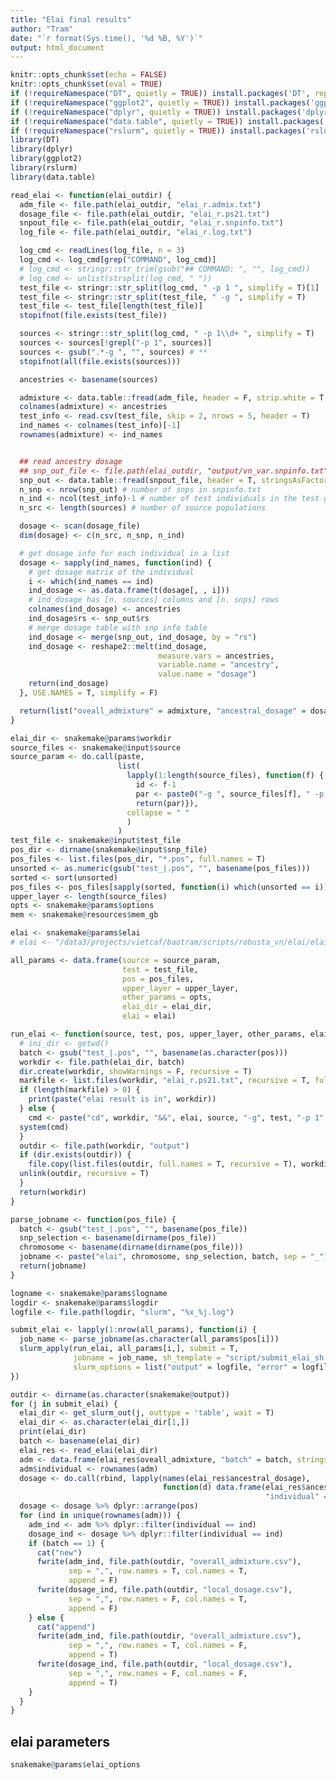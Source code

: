 ```yaml
---
title: "Elai final results"
author: "Tram"
date: "`r format(Sys.time(), '%d %B, %Y')`"
output: html_document
---
```


```r
knitr::opts_chunk$set(echo = FALSE)
knitr::opts_chunk$set(eval = TRUE)
if (!requireNamespace("DT", quietly = TRUE)) install.packages('DT', repos = "https://cloud.r-project.org")
if (!requireNamespace("ggplot2", quietly = TRUE)) install.packages('ggplot2', repos = "https://cloud.r-project.org")
if (!requireNamespace("dplyr", quietly = TRUE)) install.packages('dplyr', repos = "https://cloud.r-project.org")
if (!requireNamespace("data.table", quietly = TRUE)) install.packages('data.table', repos = "https://cloud.r-project.org")
if (!requireNamespace("rslurm", quietly = TRUE)) install.packages('rslurm', repos = "https://cloud.r-project.org")
library(DT)
library(dplyr)
library(ggplot2)
library(rslurm)
library(data.table)
```

```r
read_elai <- function(elai_outdir) {
  adm_file <- file.path(elai_outdir, "elai_r.admix.txt")
  dosage_file <- file.path(elai_outdir, "elai_r.ps21.txt")
  snpout_file <- file.path(elai_outdir, "elai_r.snpinfo.txt")
  log_file <- file.path(elai_outdir, "elai_r.log.txt")

  log_cmd <- readLines(log_file, n = 3)
  log_cmd <- log_cmd[grep("COMMAND", log_cmd)]
  # log_cmd <- stringr::str_trim(gsub("## COMMAND: ", "", log_cmd))
  # log_cmd <- unlist(strsplit(log_cmd, " "))
  test_file <- stringr::str_split(log_cmd, " -p 1 ", simplify = T)[1]
  test_file <- stringr::str_split(test_file, " -g ", simplify = T)
  test_file <- test_file[length(test_file)]
  stopifnot(file.exists(test_file))

  sources <- stringr::str_split(log_cmd, " -p 1\\d+ ", simplify = T)
  sources <- sources[!grepl("-p 1", sources)]
  sources <- gsub(".*-g ", "", sources) # **
  stopifnot(all(file.exists(sources)))

  ancestries <- basename(sources)

  admixture <- data.table::fread(adm_file, header = F, strip.white = T, sep = " ", stringsAsFactors = F, data.table = F)
  colnames(admixture) <- ancestries
  test_info <- read.csv(test_file, skip = 2, nrows = 5, header = T)
  ind_names <- colnames(test_info)[-1]
  rownames(admixture) <- ind_names


  ## read ancestry dosage
  ## snp_out_file <- file.path(elai_outdir, "output/vn_var.snpinfo.txt")
  snp_out <- data.table::fread(snpout_file, header = T, stringsAsFactors = F, data.table = F)
  n_snp <- nrow(snp_out) # number of snps in snpinfo.txt
  n_ind <- ncol(test_info)-1 # number of test individuals in the test genotype file
  n_src <- length(sources) # number of source populations

  dosage <- scan(dosage_file)
  dim(dosage) <- c(n_src, n_snp, n_ind)

  # get dosage info for each individual in a list
  dosage <- sapply(ind_names, function(ind) {
    # get dosage matrix of the individual
    i <- which(ind_names == ind)
    ind_dosage <- as.data.frame(t(dosage[, , i]))
    # ind_dosage has [n. sources] columns and [n. snps] rows
    colnames(ind_dosage) <- ancestries
    ind_dosage$rs <- snp_out$rs
    # merge dosage table with snp info table
    ind_dosage <- merge(snp_out, ind_dosage, by = "rs")
    ind_dosage <- reshape2::melt(ind_dosage,
                                 measure.vars = ancestries,
                                 variable.name = "ancestry",
                                 value.name = "dosage")
    return(ind_dosage)
  }, USE.NAMES = T, simplify = F)

  return(list("oveall_admixture" = admixture, "ancestral_dosage" = dosage))
}
```

```r
elai_dir <- snakemake@params$workdir
source_files <- snakemake@input$source
source_param <- do.call(paste,
                        list(
                          lapply(1:length(source_files), function(f) {
                            id <- f-1
                            par <- paste0("-g ", source_files[f], " -p 1", id)
                            return(par)}),
                          collapse = " "
                          )
                        )
test_file <- snakemake@input$test_file
pos_dir <- dirname(snakemake@input$snp_file)
pos_files <- list.files(pos_dir, "*.pos", full.names = T)
unsorted <- as.numeric(gsub("test_|.pos", "", basename(pos_files)))
sorted <- sort(unsorted)
pos_files <- pos_files[sapply(sorted, function(i) which(unsorted == i))]
upper_layer <- length(source_files)
opts <- snakemake@params$options
mem <- snakemake@resources$mem_gb

elai <- snakemake@params$elai
# elai <- "/data3/projects/vietcaf/baotram/scripts/robusta_vn/elai/elai-lin"

all_params <- data.frame(source = source_param,
                         test = test_file,
                         pos = pos_files,
                         upper_layer = upper_layer,
                         other_params = opts,
                         elai_dir = elai_dir,
                         elai = elai)
```

```r
run_elai <- function(source, test, pos, upper_layer, other_params, elai_dir, elai) {
  # ini_dir <- getwd()
  batch <- gsub("test_|.pos", "", basename(as.character(pos)))
  workdir <- file.path(elai_dir, batch)
  dir.create(workdir, showWarnings = F, recursive = T)
  markfile <- list.files(workdir, "elai_r.ps21.txt", recursive = T, full.names = T)
  if (length(markfile) > 0) {
    print(paste("elai result is in", workdir))
  } else {
    cmd <- paste("cd", workdir, "&&", elai, source, "-g", test, "-p 1", "-pos", pos, "-o elai_r", "-C", upper_layer, other_params)
  system(cmd)
  }
  outdir <- file.path(workdir, "output")
  if (dir.exists(outdir)) {
    file.copy(list.files(outdir, full.names = T, recursive = T), workdir, recursive = T, overwrite = T)
  unlink(outdir, recursive = T)
  }
  return(workdir)
}

parse_jobname <- function(pos_file) {
  batch <- gsub("test_|.pos", "", basename(pos_file))
  snp_selection <- basename(dirname(pos_file))
  chromosome <- basename(dirname(dirname(pos_file)))
  jobname <- paste("elai", chromosome, snp_selection, batch, sep = "_")
  return(jobname)
}

logname <- snakemake@params$logname
logdir <- snakemake@params$logdir
logfile <- file.path(logdir, "slurm", "%x_%j.log")

submit_elai <- lapply(1:nrow(all_params), function(i) {
  job_name <- parse_jobname(as.character(all_params$pos[i]))
  slurm_apply(run_elai, all_params[i,], submit = T,
              jobname = job_name, sh_template = "script/submit_elai_sh.txt",
              slurm_options = list("output" = logfile, "error" = logfile, "mem" = paste0(mem,"G"), "partition" = "long"))
})
```

```r
outdir <- dirname(as.character(snakemake@output))
for (j in submit_elai) {
  elai_dir <- get_slurm_out(j, outtype = 'table', wait = T)
  elai_dir <- as.character(elai_dir[1,])
  print(elai_dir)
  batch <- basename(elai_dir)
  elai_res <- read_elai(elai_dir)
  adm <- data.frame(elai_res$oveall_admixture, "batch" = batch, stringsAsFactors = F)
  adm$individual <- rownames(adm)
  dosage <- do.call(rbind, lapply(names(elai_res$ancestral_dosage),
                                  function(d) data.frame(elai_res$ancestral_dosage[[d]],
                                                         "individual" = d)))
  dosage <- dosage %>% dplyr::arrange(pos)
  for (ind in unique(rownames(adm))) {
    adm_ind <- adm %>% dplyr::filter(individual == ind)
    dosage_ind <- dosage %>% dplyr::filter(individual == ind)
    if (batch == 1) {
      cat("new")
      fwrite(adm_ind, file.path(outdir, "overall_admixture.csv"),
             sep = ",", row.names = T, col.names = T,
             append = F)
      fwrite(dosage_ind, file.path(outdir, "local_dosage.csv"),
             sep = ",", row.names = F, col.names = T,
             append = F)
    } else {
      cat("append")
      fwrite(adm_ind, file.path(outdir, "overall_admixture.csv"),
             sep = ",", row.names = T, col.names = F,
             append = T)
      fwrite(dosage_ind, file.path(outdir, "local_dosage.csv"),
             sep = ",", row.names = F, col.names = F,
             append = T)
    }
  }
}
```

## elai parameters
```r
snakemake@params$elai_options
```
